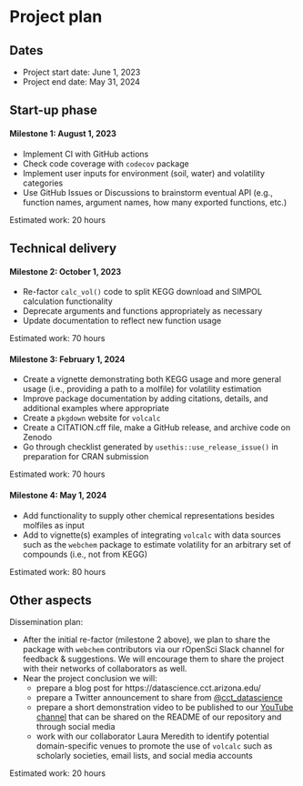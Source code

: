 # Project plan

## Dates

- Project start date: June 1, 2023
- Project end date: May 31, 2024

## Start-up phase
<!--
Covering the planning phase, this section should provide a relatively detailed plan of how work will start on the project. This section is important because projects need to get up and running quickly.


 - [ ] Setting up collaboration platform inc. code for contributors etc.
 - [ ] Licence decisions
 - [ ] Reporting framework
-->

#### Milestone 1: August 1, 2023

- Implement CI with GitHub actions
- Check code coverage with `codecov` package
- Implement user inputs for environment (soil, water) and volatility categories
- Use GitHub Issues or Discussions to brainstorm eventual API (e.g., function names, argument names, how many exported functions, etc.)

Estimated work: 20 hours


## Technical delivery
<!--
Covering the actual delivery of the project this section should provide at least a high-level the implementation. 

Including target dates is really important as you need to be committed and the ISC need to have a means of tracking delivery
-->

#### Milestone 2: October 1, 2023

- Re-factor `calc_vol()` code to split KEGG download and SIMPOL calculation functionality
- Deprecate arguments and functions appropriately as necessary
- Update documentation to reflect new function usage

Estimated work: 70 hours


#### Milestone 3: February 1, 2024

- Create a vignette demonstrating both KEGG usage and more general usage (i.e., providing a path to a molfile) for volatility estimation
- Improve package documentation by adding citations, details, and additional examples where appropriate
- Create a `pkgdown` website for `volcalc`
- Create a CITATION.cff file, make a GitHub release, and archive code on Zenodo
- Go through checklist generated by `usethis::use_release_issue()` in preparation for CRAN submission

Estimated work: 70 hours


#### Milestone 4: May 1, 2024

- Add functionality to supply other chemical representations besides molfiles as input
- Add to vignette(s) examples of integrating `volcalc` with data sources such as the `webchem` package to estimate volatility for an arbitrary set of compounds (i.e., not from KEGG)

Estimated work: 80 hours


## Other aspects
<!--
Covering non-technical activities like on-going publicity, paper preparation, discussion groups etc. that might be required to facilitate successful delivery of the project.

 - [ ] Announcement post
 - [ ] Delivery blog post
 - [ ] Twitter
 - [ ] UseR!
 - [ ] ISC meetings
-->

Dissemination plan: <!-- This section is done! -->

- After the initial re-factor (milestone 2 above), we plan to share the package with `webchem` contributors via our rOpenSci Slack channel for feedback & suggestions.  We will encourage them to share the project with their networks of collaborators as well.
- Near the project conclusion we will:
  - prepare a blog post for https://datascience.cct.arizona.edu/
  - prepare a Twitter announcement to share from [@cct_datascience](https://twitter.com/cct_datascience)
  - prepare a short demonstration video to be published to our [YouTube channel](https://www.youtube.com/@cctdatascience2556) that can be shared on the README of our repository and through social media
  - work with our collaborator Laura Meredith to identify potential domain-specific venues to promote the use of `volcalc` such as scholarly societies, email lists, and social media accounts

Estimated work: 20 hours